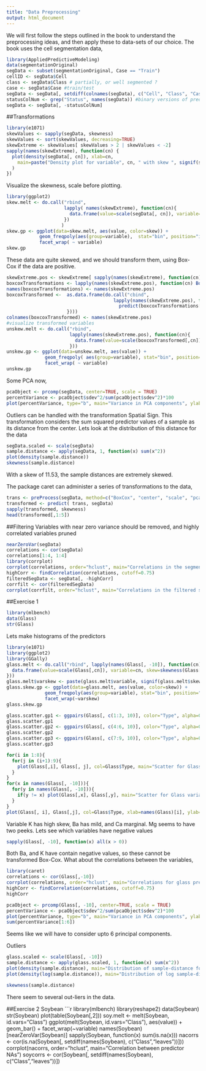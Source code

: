 ```yaml
---
title: "Data Preprocessing"
output: html_document
---
```


We will first follow the steps outlined in the book to understand the preprocessing 
ideas, and then apply these to data-sets of our choice. The book uses the cell segmentation
data,

```r
library(AppliedPredictiveModeling)
data(segmentationOriginal)
segData <- subset(segmentationOriginal, Case == "Train")
cellID <- segData$Cell
class <- segData$Class # partially, or well segmented ?
case <- segData$Case #train/test
segData <- segData[, setdiff(colnames(segData), c("Cell", "Class", "Case"))]
statusColNum <- grep("Status", names(segData)) #binary versions of predictors
segData <- segData[, -statusColNum]
```
##Transformations
```r
library(e1071)
skewValues <- sapply(segData, skewness)
skewValues <- sort(skewValues, decreasing=TRUE)
skewExtreme <- skewValues[ skewValues > 2 | skewValues < -2]
sapply(names(skewExtreme), function(cn) {
  plot(density(segData[, cn]), xlab=cn, 
    main=paste("Density plot for variable", cn, " with skew ", signif(skewExtreme[cn],4))
  )
})
```
Visualize the skewness, scale before plotting.
```r
library(ggplot2)
skew.melt <- do.call("rbind", 
                     lapply( names(skewExtreme), function(cn){
                       data.frame(value=scale(segData[, cn]), variable=cn, skew=as.character(skewExtreme[cn]))
                     })
                    )
skew.gp <- ggplot(data=skew.melt, aes(value, color=skew)) + 
            geom_freqpoly(aes(group=variable),  stat="bin", position="identity") + 
            facet_wrap( ~ variable)
skew.gp
```
These data are quite skewed, and we should transform them, using Box-Cox if the data are positive.
```r
skewExtreme.pos <- skewExtreme[ sapply(names(skewExtreme), function(cn) all(segData[, cn] > 0))]
boxcoxTransformations <- lapply(names(skewExtreme.pos), function(cn) BoxCoxTrans(segData[, cn]))
names(boxcoxTransformations) <- names(skewExtreme.pos)
boxcoxTransformed <-  as.data.frame(do.call("cbind", 
                                       lapply(names(skewExtreme.pos), function(cn){
                                         predict(boxcoxTransformations[[cn]], segData[, cn])
                      })))
colnames(boxcoxTransformed) <- names(skewExtreme.pos)
#visualize transformed variables
unskew.melt <- do.call("rbind",
                       lapply(names(skewExtreme.pos), function(cn){
                         data.frame(value=scale(boxcoxTransformed[,cn]), variable=cn)
                       }))
unskew.gp <- ggplot(data=unskew.melt, aes(value)) +
              geom_freqpoly( aes(group=variable), stat="bin", position="identity") + 
              facet_wrap( ~ variable)
unskew.gp
```

Some PCA now, 
```r
pcaObject <- prcomp(segData, center=TRUE, scale = TRUE)
percentVariance <- pcaObject$sdev^2/sum(pcaObject$sdev^2)*100
plot(percentVariance, type="b", main="Variance in PCA components", ylab="percent", xlab="component index")
```
Outliers can be handled with the transformation Spatial Sign. This transformation considers the sum squared 
predictor values of a sample as its distance from the center. Lets look at the distribution of this distance
for the data
```r
segData.scaled <- scale(segData)
sample.distance <- apply(segData, 1, function(x) sum(x^2))
plot(density(sample.distance))
skewness(sample.distance)
```
With a skew of 11.53, the sample distances are extremely skewed.

The package caret can administer a series of transformations to the data,
```r
trans <- preProcess(segData, method=c("BoxCox", "center", "scale", "pca"))
transformed <- predict( trans, segData)
sapply(transformed, skewness)
head(transformed[,1:5])
```       
##Filtering
Variables with near zero variance should be removed, and highly correlated variables pruned
```r
nearZeroVar(segData)
correlations <- cor(segData)
correlations[1:4, 1:4]
library(corrplot)
corrplot(correlations, order="hclust", main="Correlations in the segmentation data")
highCorr <- findCorrelation(correlations, cutoff=0.75)
filteredSegData <- segData[, -highCorr]
corrfilt <- cor(filteredSegData)
corrplot(corrfilt, order="hclust", main="Correlations in the filtered segmentation data")
```

##Exercise 1
```r
library(mlbench)
data(Glass)
str(Glass)
```
Lets make histograms of the predictors
```r
library(e1071)
library(ggplot2)
library(GGally)
glass.melt <- do.call("rbind", lapply(names(Glass[, -10]), function(cn){
  data.frame(value=scale(Glass[,cn]), variable=cn, skew=skewness(Glass[, cn]), class=Glass[,10])
}))
glass.melt$varskew <- paste(glass.melt$variable, signif(glass.melt$skew, 3))
glass.skew.gp <- ggplot(data=glass.melt, aes(value, color=skew)) +
              geom_freqpoly(aes(group=variable), stat="bin", position="identity")+
              facet_wrap(~varskew) 
glass.skew.gp

glass.scatter.gp1 <- ggpairs(Glass[, c(1:3, 10)], color="Type", alpha=0.4)
glass.scatter.gp1
glass.scatter.gp2 <- ggpairs(Glass[, c(4:6, 10)], color="Type", alpha=0.4)
glass.scatter.gp2
glass.scatter.gp3 <- ggpairs(Glass[, c(7:9, 10)], color="Type", alpha=0.4)
glass.scatter.gp3

for(i in 1:8){
  for(j in (i+1):9){
    plot(Glass[,i], Glass[, j], col=Glass$Type, main="Scatter for Glass variables", xlab=names(Glass)[i], ylab=names(Glass)[j])
  }
}
for(x in names(Glass[, -10])){
  for(y in names(Glass[, -10])){
    if(y != x) plot(Glass[,x], Glass[,y], main="Scatter for Glass variables", xlab=x, ylab=y)
  }
}
plot(Glass[, i], Glass[,j], col=Glass$Type, xlab=names(Glass)[i], ylab=names(Glass)[j])
```
Variable K has high skew, Ba has mild, and Ca marginal. Mg seems to have two peeks. Lets see which variables have
negative values
```r
sapply(Glass[, -10], function(x) all(x > 0))
```
Both Ba, and K have contain negative values, so these cannot be transformed  Box-Cox.
What about the correlations between the variables,
```r
library(caret)
correlations <- cor(Glass[,-10])
corrplot(correlations, order="hclust", main="Correlations for glass predictors")
highCorr <- findCorrelation(correlations, cutoff=0.75)
highCorr
```
```r
pcaObject <- prcomp(Glass[, -10], center=TRUE, scale = TRUE)
percentVariance <- pcaObject$sdev^2/sum(pcaObject$sdev^2)*100
plot(percentVariance, type="b", main="Variance in PCA components", ylab="percent", xlab="component index")
sum(percentVariance[1:6])
```
Seems like we will have to consider upto 6 principal components.

Outliers
```r
glass.scaled <- scale(Glass[, -10])
sample.distance <- apply(glass.scaled, 1, function(x) sum(x^2))
plot(density(sample.distance), main="Distribution of sample-distance for Glass")
plot(density(log(sample.distance)), main="Distribution of log sample-distance for Glass")

skewness(sample.distance)
```

There seem to several out-liers in the data.

##Exercise 2 Soybean
```r
library(mlbench)
library(reshape2)
data(Soybean)
str(Soybean)
plot(table(Soybean[,2]))
soy.melt <- melt(Soybean, id.vars="Class")
ggplot(melt(Soybean, id.vars="Class"), aes(value)) + geom_bar() + facet_wrap(~variable)
names(Soybean)[nearZeroVar(Soybean)]
sapply(Soybean, function(x) sum(is.na(x)))
nacorrs <- cor(is.na(Soybean[, setdiff(names(Soybean), c("Class","leaves"))]))
corrplot(nacorrs, order="hclust", main="Correlation between predictor NAs")
soycorrs <- cor(Soybean[, setdiff(names(Soybean), c("Class","leaves"))])

